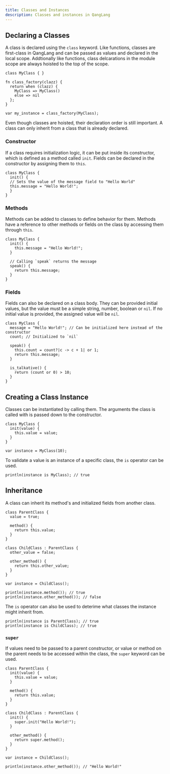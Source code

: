 ---
title: Classes and Instances
description: Classes and instances in QangLang
---


## Declaring a Classes

A class is declared using the `class` keyword. Like functions, classes are first-class in QangLang and can be passed as values and declared in the local scope. Addtionally like functions, class delcarations in the module scope are always hoisted to the top of the scope.

```ql
class MyClass { }

fn class_factory(clazz) {
  return when (clazz) {
    MyClass => MyClass()
    else => nil
  };
}

var my_instance = class_factory(MyClass);
```

<Aside>
  Even though classes are hoisted, their declaration order is still important. A
  class can only inherit from a class that is already declared.
</Aside>

### Constructor

If a class requires initialization logic, it can be put inside its constructor, which is defined as a method called `init`. Fields can be declared in the constructor by assigning them to `this`.

```ql
class MyClass {
  init() {
  // Sets the value of the message field to "Hello World"
  this.message = "Hello World!";
  }
}
```

### Methods

Methods can be added to classes to define behavior for them. Methods have a reference to other methods or fields on the class by accessing them through `this`.

```ql
class MyClass {
  init() {
    this.message = "Hello World!";
  }

  // Calling `speak` returns the message
  speak() {
    return this.message;
  }
}
```

### Fields

Fields can also be declared on a class body. They can be provided initial values, but the value must be a simple string, number, boolean or `nil`. If no initial value is provided, the assigned value will be `nil`.

```ql
class MyClass {
  message = "Hello World!"; // Can be initialized here instead of the constructor
  count; // Initialized to `nil`

  speak() {
    this.count = count?|c -> c + 1| or 1;
    return this.message;
  }

  is_talkative() {
    return (count or 0) > 10;
  }
}
```

## Creating a Class Instance

Classes can be instantiated by calling them. The arguments the class is called with is passed down to the constructor.

```ql
class MyClass {
  init(value) {
    this.value = value;
  }
}

var instance = MyClass(10);
```

To validate a value is an instance of a specific class, the `is` operator can be used.

```ql
println(instance is MyClass); // true
```

## Inheritance

A class can inherit its method's and initialized fields from another class.

```ql
class ParentClass {
  value = true;

  method() {
    return this.value;
  }
}

class ChildClass : ParentClass {
  other_value = false;

  other_method() {
    return this.other_value;
  }
}

var instance = ChildClass();

println(instance.method()); // true
println(instance.other_method()); // false
```

The `is` operator can also be used to deterime what classes the instance might inherit from.

```ql
println(instance is ParentClass); // true
println(instance is ChildClass); // true
```

### `super`

If values need to be passed to a parent constructor, or value or method on the parent needs to be accessed within the class, the `super` keyword can be used.

```ql
class ParentClass {
  init(value) {
    this.value = value;
  }

  method() {
    return this.value;
  }
}

class ChildClass : ParentClass {
  init() {
    super.init("Hello World!");
  }

  other_method() {
    return super.method();
  }
}

var instance = ChildClass();

println(instance.other_method()); // "Hello World!"
```
